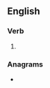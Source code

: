 ==English==

===Verb===
{{head|en|verb form}}

# {{en-third-person singular of|scrutinise}}

===Anagrams===
* {{l|en|sinecurists}}